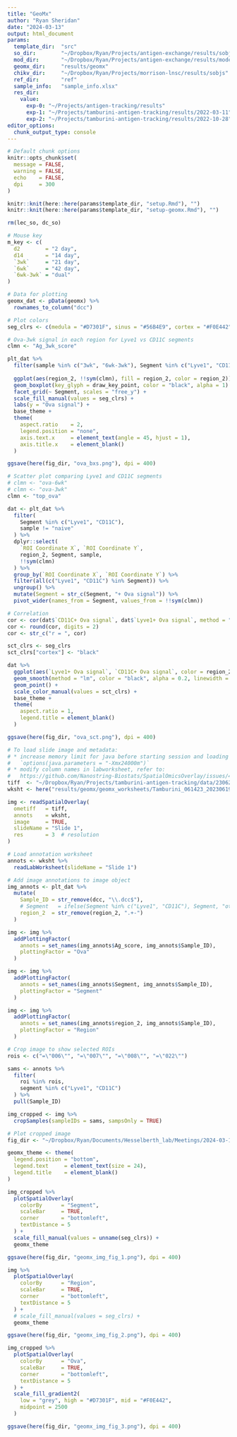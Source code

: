 ```yaml
---
title: "GeoMx"
author: "Ryan Sheridan"
date: "2024-03-13"
output: html_document
params:
  template_dir:  "src"                                                     # template Rmarkdowns
  so_dir:        "~/Dropbox/Ryan/Projects/antigen-exchange/results/sobjs"  # Seurat objects
  mod_dir:       "~/Dropbox/Ryan/Projects/antigen-exchange/results/models/2023-11-01" # ML models
  geomx_dir:     "results/geomx"
  chikv_dir:     "~/Dropbox/Ryan/Projects/morrison-lnsc/results/sobjs"     # CHIKV objects
  ref_dir:       "ref"                                                     # clustifyr references
  sample_info:   "sample_info.xlsx"
  res_dir:                                                
    value:
      exp-0: "~/Projects/antigen-tracking/results"
      exp-1: "~/Projects/tamburini-antigen-tracking/results/2022-03-11"
      exp-2: "~/Projects/tamburini-antigen-tracking/results/2022-10-28"
editor_options: 
  chunk_output_type: console
---
```


```r
# Default chunk options
knitr::opts_chunk$set(
  message = FALSE,
  warning = FALSE,
  echo    = FALSE,
  dpi     = 300
)

knitr::knit(here::here(params$template_dir, "setup.Rmd"), "")
knitr::knit(here::here(params$template_dir, "setup-geomx.Rmd"), "")

rm(lec_so, dc_so)

# Mouse key
m_key <- c(
  d2        = "2 day",
  d14       = "14 day",
  `3wk`     = "21 day",
  `6wk`     = "42 day",
  `6wk-3wk` = "dual"
)

# Data for plotting
geomx_dat <- pData(geomx) %>%
  rownames_to_column("dcc")
```

```r
# Plot colors
seg_clrs <- c(medula = "#D7301F", sinus = "#56B4E9", cortex = "#F0E442")

# Ova-3wk signal in each region for Lyve1 vs CD11C segments
clmn <- "Ag_3wk_score"

plt_dat %>%
  filter(sample %in% c("3wk", "6wk-3wk"), Segment %in% c("Lyve1", "CD11C")) %>%
  
  ggplot(aes(region_2, !!sym(clmn), fill = region_2, color = region_2)) +
  geom_boxplot(key_glyph = draw_key_point, color = "black", alpha = 1) +
  facet_grid(~ Segment, scales = "free_y") +
  scale_fill_manual(values = seg_clrs) +
  labs(y = "Ova signal") +
  base_theme +
  theme(
    aspect.ratio    = 2,
    legend.position = "none",
    axis.text.x     = element_text(angle = 45, hjust = 1),
    axis.title.x    = element_blank()
  )

ggsave(here(fig_dir, "ova_bxs.png"), dpi = 400)

# Scatter plot comparing Lyve1 and CD11C segments
# clmn <- "ova-6wk"
# clmn <- "ova-3wk"
clmn <- "top_ova"

dat <- plt_dat %>%
  filter(
    Segment %in% c("Lyve1", "CD11C"),
    sample != "naive"
  ) %>%
  dplyr::select(
    `ROI Coordinate X`, `ROI Coordinate Y`,
    region_2, Segment, sample,
    !!sym(clmn)
  ) %>%
  group_by(`ROI Coordinate X`, `ROI Coordinate Y`) %>%
  filter(all(c("Lyve1", "CD11C") %in% Segment)) %>%
  ungroup() %>%
  mutate(Segment = str_c(Segment, "+ Ova signal")) %>%
  pivot_wider(names_from = Segment, values_from = !!sym(clmn))

# Correlation
cor <- cor(dat$`CD11C+ Ova signal`, dat$`Lyve1+ Ova signal`, method = "spearman")
cor <- round(cor, digits = 2)
cor <- str_c("r = ", cor)

sct_clrs <- seg_clrs
sct_clrs["cortex"] <- "black"

dat %>%
  ggplot(aes(`Lyve1+ Ova signal`, `CD11C+ Ova signal`, color = region_2)) +
  geom_smooth(method = "lm", color = "black", alpha = 0.2, linewidth = 0.5, linetype = 2) +
  geom_point() +
  scale_color_manual(values = sct_clrs) +
  base_theme +
  theme(
    aspect.ratio = 1,
    legend.title = element_blank()
  )

ggsave(here(fig_dir, "ova_sct.png"), dpi = 400)
```

```r
# To load slide image and metadata:
# * increase memory limit for java before starting session and loading packages:
#   `options(java.parameters = "-Xmx24000m")`
# * modify column names in labworksheet, refer to: 
#   https://github.com/Nanostring-Biostats/SpatialOmicsOverlay/issues/46#issue-1660988311
tiff  <- "~/Dropbox/Ryan/Projects/tamburini-antigen-tracking/data/230623_A00405_0707_AHCK7MDSX7/images/Slide 1.ome.tiff"
wksht <- here("results/geomx/geomx_worksheets/Tamburini_061423_20230619T1930_LabWorksheet.txt")

img <- readSpatialOverlay(
  ometiff   = tiff,
  annots    = wksht,
  image     = TRUE,
  slideName = "Slide 1",
  res       = 3  # resolution
)

# Load annotation worksheet
annots <- wksht %>%
  readLabWorksheet(slideName = "Slide 1")

# Add image annotations to image object
img_annots <- plt_dat %>%
  mutate(
    Sample_ID = str_remove(dcc, "\\.dcc$"),
    # Segment   = ifelse(Segment %in% c("Lyve1", "CD11C"), Segment, "other"),
    region_2  = str_remove(region_2, ".+-")
  )

img <- img %>%
  addPlottingFactor(
    annots = set_names(img_annots$Ag_score, img_annots$Sample_ID),
    plottingFactor = "Ova"
  )

img <- img %>%
  addPlottingFactor(
    annots = set_names(img_annots$Segment, img_annots$Sample_ID),
    plottingFactor = "Segment"
  )

img <- img %>%
  addPlottingFactor(
    annots = set_names(img_annots$region_2, img_annots$Sample_ID),
    plottingFactor = "Region"
  )

# Crop image to show selected ROIs
rois <- c("=\"006\"", "=\"007\"", "=\"008\"", "=\"022\"")

sams <- annots %>%
  filter(
    roi %in% rois,
    segment %in% c("Lyve1", "CD11C")
  ) %>%
  pull(Sample_ID)

img_cropped <- img %>%
  cropSamples(sampleIDs = sams, sampsOnly = TRUE)
```

```r
# Plot cropped image
fig_dir <- "~/Dropbox/Ryan/Documents/Hesselberth_lab/Meetings/2024-03-12_data_club"

geomx_theme <- theme(
  legend.position = "bottom",
  legend.text     = element_text(size = 24),
  legend.title    = element_blank()
)

img_cropped %>%
  plotSpatialOverlay(
    colorBy      = "Segment",
    scaleBar     = TRUE,
    corner       = "bottomleft",
    textDistance = 5
  ) +
  scale_fill_manual(values = unname(seg_clrs)) +
  geomx_theme

ggsave(here(fig_dir, "geomx_img_fig_1.png"), dpi = 400)

img %>%
  plotSpatialOverlay(
    colorBy      = "Region",
    scaleBar     = TRUE,
    corner       = "bottomleft",
    textDistance = 5
  ) +
  # scale_fill_manual(values = seg_clrs) +
  geomx_theme

ggsave(here(fig_dir, "geomx_img_fig_2.png"), dpi = 400)

img_cropped %>%
  plotSpatialOverlay(
    colorBy      = "Ova",
    scaleBar     = TRUE,
    corner       = "bottomleft",
    textDistance = 5
  ) +
  scale_fill_gradient2(
    low = "grey", high = "#D7301F", mid = "#F0E442",
    midpoint = 2500
  )

ggsave(here(fig_dir, "geomx_img_fig_3.png"), dpi = 400)
```

